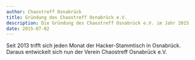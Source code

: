 ```yaml
---
author: Chaostreff Osnabrück
title: Gründung des Chaostreff Osnabrück e.V.
description: Die Gründung des Chaostreff Osnabrück e.V. im Jahr 2015
date: 2015-07-02
---
```


Seit 2013 trifft sich jeden Monat der Hacker-Stammtisch in Osnabrück.
Daraus entwickelt sich nun der Verein Chaostreff Osnabrück e.V.
